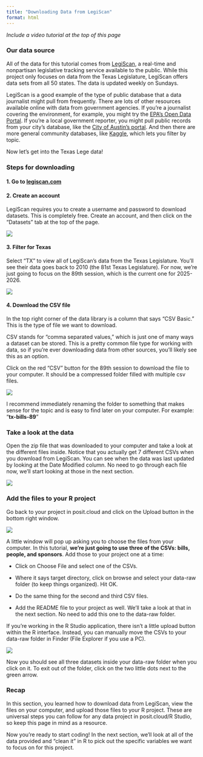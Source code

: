 ```yaml
---
title: "Downloading Data from LegiScan"
format: html
---
```


*Include a video tutorial at the top of this page*

### Our data source

All of the data for this tutorial comes from [LegiScan](https://legiscan.com/datasets), a real-time and nonpartisan legislative tracking service available to the public. While this project only focuses on data from the Texas Legislature, LegiScan offers data sets from all 50 states. The data is updated weekly on Sundays.

LegiScan is a good example of the type of public database that a data journalist might pull from frequently. There are lots of other resources available online with data from government agencies. If you're a journalist covering the environment, for example, you might try the [EPA's Open Data Portal](https://www.epa.gov/data). If you're a local government reporter, you might pull public records from your city's database, like the [City of Austin's portal](https://data.austintexas.gov/). And then there are more general community databases, like [Kaggle](https://www.kaggle.com/datasets), which lets you filter by topic.

Now let's get into the Texas Lege data!

### Steps for downloading

#### **1. Go to [legiscan.com](https://legiscan.com/datasets)**

#### **2. Create an account**

LegiScan requires you to create a username and password to download datasets. This is completely free. Create an account, and then click on the "Datasets" tab at the top of the page.

![](toolkit-pics/login.png)

#### **3. Filter for Texas**

Select "TX" to view all of LegiScan's data from the Texas Legislature. You'll see their data goes back to 2010 (the 81st Texas Legislature). For now, we're just going to focus on the 89th session, which is the current one for 2025-2026.

![](toolkit-pics/tx-filter.png)

#### **4. Download the CSV file**

In the top right corner of the data library is a column that says "CSV Basic." This is the type of file we want to download.

::: callout-note
CSV stands for "comma separated values," which is just one of many ways a dataset can be stored. This is a pretty common file type for working with data, so if you're ever downloading data from other sources, you'll likely see this as an option.
:::

Click on the red "CSV" button for the 89th session to download the file to your computer. It should be a compressed folder filled with multiple csv files.

![](toolkit-pics/download.png)

::: {.callout-tip title="Tip"}
I recommend immediately renaming the folder to something that makes sense for the topic and is easy to find later on your computer. For example: "**tx-bills-89**"
:::

### Take a look at the data

Open the zip file that was downloaded to your computer and take a look at the different files inside. Notice that you actually get 7 different CSVs when you download from LegiScan. You can see when the data was last updated by looking at the Date Modified column. No need to go through each file now, we'll start looking at those in the next section.

![](toolkit-pics/zip-view.png)

### Add the files to your R project

Go back to your project in posit.cloud and click on the Upload button in the bottom right window.

![](toolkit-pics/upload-data.png)

A little window will pop up asking you to choose the files from your computer. In this tutorial, **we're just going to use three of the CSVs: bills, people, and sponsors**. Add those to your project one at a time:

-   Click on Choose File and select one of the CSVs.

-   Where it says target directory, click on browse and select your data-raw folder (to keep things organized). Hit OK.

-   Do the same thing for the second and third CSV files.

-   Add the README file to your project as well. We'll take a look at that in the next section. No need to add this one to the data-raw folder.

::: {.callout-tip Title="Note"}
If you're working in the R Studio application, there isn't a little upload button within the R interface. Instead, you can manually move the CSVs to your data-raw folder in Finder (File Explorer if you use a PC).
:::

![](toolkit-pics/directory.png)

Now you should see all three datasets inside your data-raw folder when you click on it. To exit out of the folder, click on the two little dots next to the green arrow.

### Recap

In this section, you learned how to download data from LegiScan, view the files on your computer, and upload those files to your R project. These are universal steps you can follow for any data project in posit.cloud/R Studio, so keep this page in mind as a resource.

Now you're ready to start coding! In the next section, we'll look at all of the data provided and "clean it" in R to pick out the specific variables we want to focus on for this project.
